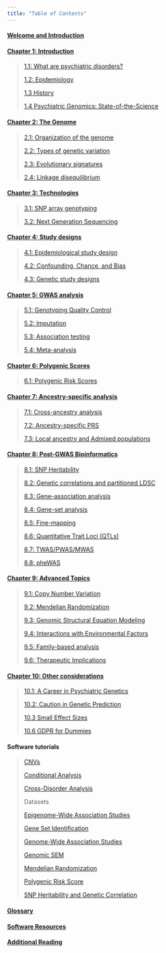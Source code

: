 ```yaml
---
title: "Table of Contents"
---
```


#### [**Welcome and Introduction**](welcome.qmd)

#### [Chapter 1: Introduction](chapter1.qmd)

> [1.1: What are psychiatric disorders?](chapter1.qmd#sec-section1)
>
> [1.2: Epidemiology](chapter1.qmd#sec-section2)
>
> [1.3 History](chapter1.qmd#sec-section3)
>
> [1.4 Psychiatric Genomics: State-of-the-Science](chapter1.qmd#sec-section4)

#### [Chapter 2: The Genome](chapter2.qmd)

> [2.1: Organization of the genome](chapter2.qmd#sec-section1)
>
> [2.2: Types of genetic variation](chapter2.qmd#sec-section2)
>
> [2.3: Evolutionary signatures](chapter2.qmd#sec-section3)
>
> [2.4: Linkage disequilibrium](chapter2.qmd#sec-section4)

#### [Chapter 3: Technologies](chapter3.qmd)

> [3.1: SNP array genotyping](chapter3.qmd#sec-section1)
>
> [3.2: Next Generation Sequencing](chapter3.qmd#sec-section2)

#### [Chapter 4: Study designs](chapter4.qmd)

> [4.1: Epidemiological study design](chapter4.qmd#sec-section1)
>
> [4.2: Confounding, Chance, and Bias](chapter4.qmd#sec-section2)
>
> [4.3: Genetic study designs](chapter4.qmd#sec-section3)

#### [Chapter 5: GWAS analysis](chapter5.qmd)

> [5.1: Genotyping Quality Control](chapter5.qmd#sec-section1)
>
> [5.2: Imputation](chapter5.qmd#sec-section2)
>
> [5.3: Association testing](chapter5.qmd#sec-section3)
>
> [5.4: Meta-analysis](chapter5.qmd#sec-section4)

#### [Chapter 6: Polygenic Scores](chapter6.qmd)

> [6.1: Polygenic Risk Scores](chapter6.qmd)

#### [Chapter 7: Ancestry-specific analysis](chapter7.qmd)

> [7.1: Cross-ancestry analysis](chapter7.qmd#sec-section1)
>
> [7.2: Ancestry-specific PRS](chapter7.qmd#sec-section2)
>
> [7.3: Local ancestry and Admixed populations](chapter7.qmd#sec-section3)

#### [Chapter 8: Post-GWAS Bioinformatics](chapter8.qmd)

> [8.1: SNP Heritability](chapter8.qmd#sec-section1)
>
> [8.2: Genetic correlations and partitioned LDSC](chapter8.qmd#sec-section2)
>
> [8.3: Gene-association analysis](chapter8.qmd#sec-section3)
>
> [8.4: Gene-set analysis](chapter8.qmd#sec-section4)
>
> [8.5: Fine-mapping](chapter8.qmd#sec-section5)
>
> [8.6: Quantitative Trait Loci (QTLs)](chapter8.qmd#sec-section6)
>
> [8.7: TWAS/PWAS/MWAS](chapter8.qmd#sec-section7)
>
> [8.8: pheWAS](chapter8.qmd#sec-section8)

#### [Chapter 9: Advanced Topics](chapter9.qmd)

> [9.1: Copy Number Variation](chapter9.qmd#sec-section1)
>
> [9.2: Mendelian Randomization](chapter9.qmd#sec-section2)
>
> [9.3: Genomic Structural Equation Modeling](chapter9.qmd#sec-section3)
>
> [9.4: Interactions with Environmental Factors](chapter9.qmd#sec-section4)
>
> [9.5: Family-based analysis](chapter9.qmd#sec-section5)
>
> [9.6: Therapeutic Implications](chapter9.qmd#sec-section6)

#### [Chapter 10: Other considerations](chapter10.qmd)

> [10.1: A Career in Psychiatric Genetics](chapter10.qmd#sec-section1)
>
> [10.2: Caution in Genetic Prediction](chapter10.qmd#sec-section2)
>
> [10.3 Small Effect Sizes](chapter10.qmd#sec-section3)
>
> [10.6 GDPR for Dummies](chapter10.qmd#sec-section6)

#### Software tutorials

> [CNVs](software_cnvs.qmd)
>
> [Conditional Analysis](software_conditional.qmd)
>
> [Cross-Disorder Analysis](software_crossdisorder.qmd)
>
> Datasets
>
> [Epigenome-Wide Association Studies](software_ewas.qmd)
>
> [Gene Set Identification](software_geneset.qmd)
>
> [Genome-Wide Association Studies](software_gwas.qmd)
>
> [Genomic SEM](software_genomicSEM.qmd)
>
> [Mendelian Randomization](software_MR.qmd)
>
> [Polygenic Risk Score](software_prs.qmd)
>
> [SNP Heritability and Genetic Correlation](software_correlation.qmd)

#### [Glossary](glossary.qmd)

#### [Software Resources](resources.qmd)

#### [Additional Reading](addreading.qmd)
